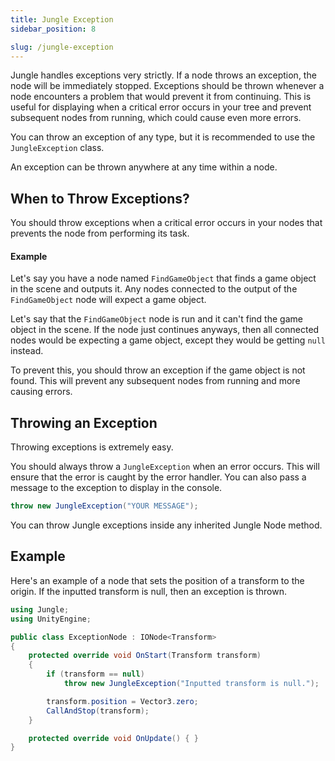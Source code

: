 ```yaml
---
title: Jungle Exception
sidebar_position: 8

slug: /jungle-exception
---
```


Jungle handles exceptions very strictly. If a node throws an exception, the node will be immediately stopped.
Exceptions should be thrown whenever a node encounters a problem that would prevent it from continuing.
This is useful for displaying when a critical error occurs in your tree and prevent subsequent nodes from
running, which could cause even more errors.

You can throw an exception of any type, but it is recommended to use the `JungleException` class.

An exception can be thrown anywhere at any time within a node.

## When to Throw Exceptions?

You should throw exceptions when a critical error occurs in your nodes that prevents the node from performing its task.

#### Example

Let's say you have a node named `FindGameObject` that finds a game object in the scene and outputs it.
Any nodes connected to the output of the `FindGameObject` node will expect a game object.

Let's say that the `FindGameObject` node is run and it can't find the game object in the scene.
If the node just continues anyways, then all connected nodes would be expecting a game object,
except they would be getting `null` instead.

To prevent this, you should throw an exception if the game object is not found.
This will prevent any subsequent nodes from running and more causing errors.

## Throwing an Exception

Throwing exceptions is extremely easy.

You should always throw a `JungleException` when an error occurs. This will ensure that the error is caught by the error
handler. You can also pass a message to the exception to display in the console.

```csharp
throw new JungleException("YOUR MESSAGE");
```

You can throw Jungle exceptions inside any inherited Jungle Node method.

## Example

Here's an example of a node that sets the position of a transform to the origin.
If the inputted transform is null, then an exception is thrown.

```csharp
using Jungle;
using UnityEngine;

public class ExceptionNode : IONode<Transform>
{
    protected override void OnStart(Transform transform)
    {
        if (transform == null)
            throw new JungleException("Inputted transform is null.");

        transform.position = Vector3.zero;
        CallAndStop(transform);
    }

    protected override void OnUpdate() { }
}
```

